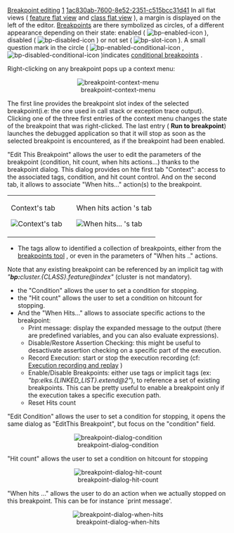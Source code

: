 [[Property:title|Breakpoint editing]]
[[Property:weight|1]]
[[Property:uuid|1ac830ab-7600-8e52-2351-c515bcc31d41]]
In all flat views ( [[Feature formatters: Flat view|feature flat view]]  and [[Class formatters: Flat view|class flat view]] ), a margin is displayed on the left of the editor. [[Breakpoints: Introduction|Breakpoints]]  are there symbolized as circles, of a different appearance depending on their state: enabled (  [[Image:bp-enabled-icon]]  ), disabled (  [[Image:bp-disabled-icon]]  ) or not set (  [[Image:bp-slot-icon]]  ). A small question mark in the circle (  [[Image:bp-enabled-conditional-icon]] ,  [[Image:bp-disabled-conditional-icon]]  )indicates [[Breakpoint menu|conditional breakpoints]] . 

Right-clicking on any breakpoint pops up a context menu:

<center> [[Image:breakpoint-context-menu]]  </center>

The first line provides the breakpoint slot index of the selected breakpoint(i.e: the one used in call stack or exception trace output). <br/>
Clicking one of the three first entries of the context menu changes the state of the breakpoint that was right-clicked. The last entry ( '''Run to breakpoint''') launches the debugged application so that it will stop as soon as the selected breakpoint is encountered, as if the breakpoint had been enabled. <br/>


"Edit This Breakpoint" allows the user to edit the parameters of the breakpoint (condition, hit count, when hits actions...) thanks to the breakpoint dialog. This dialog provides on hte first tab "Context": access to the associated tags, condition, and hit count control. And on the second tab, it allows to associate "When hits..." action(s) to the breakpoint. 
<center>
{| 
|- 
| 
Context's tab
 [[Image:breakpoint-dialog-context|Context's tab]]  
| 
When hits action 's tab
 [[Image:breakpoint-dialog-when-hits-action|When hits... 's tab]]  
|}
</center>

* The tags allow to identified a collection of breakpoints, either from the [[Breakpoint information command|breakpoints tool]] , or even in the parameters of "When hits .." actions. <br/>
Note that any existing breakpoint can be referenced by an implicit tag with ''"'''bp:'''cluster.{CLASS}.feature@index"'' (cluster is not mandatory).<br/>

{{sample|For instance "'''bp:'''elks.{LINKED_LIST}.extend@2"}}

* the "Condition" allows the user to set a condition for stopping. 
* the "Hit count" allows the user to set a condition on hitcount for stopping. 
* And the "When Hits..." allows to associate specific actions to the breakpoint: 
** Print message: display the expanded message to the output (there are predefined variables, and you can also evaluate expressions).
** Disable/Restore Assertion Checking: this might be useful to desactivate assertion checking on a specific part of the execution.
** Record Execution: start or stop the execution recording (cf: [[Execution record and replay|Execution recording and replay]] )
** Enable/Disable Breakpoints: either use tags or implicit tags (ex: ''"bp:elks.{LINKED_LIST}.extend@2"''), to reference a set of existing breakpoints. This can be pretty useful to enable a breakpoint only if the execution takes a specific execution path.
** Reset Hits count




"Edit Condition" allows the user to set a condition for stopping, it opens the same dialog as "EditThis Breakpoint", but focus on the "condition" field. 

<center> [[Image:breakpoint-dialog-condition]]  </center>

"Hit count" allows the user to set a condition on hitcount for stopping 

<center> [[Image:breakpoint-dialog-hit-count]]  </center>

"When hits ..." allows the user to do an action when we actually stopped on this breakpoint. This can be for instance `print message'. 

<center> [[Image:breakpoint-dialog-when-hits]]  </center>

{{seealso| '''See Also''' <br/>
[[Breakpoint commands|Breakpoint commands]]  <br/>
[[Breakpoint information command|Breakpoint information command]]  <br/>
}}




